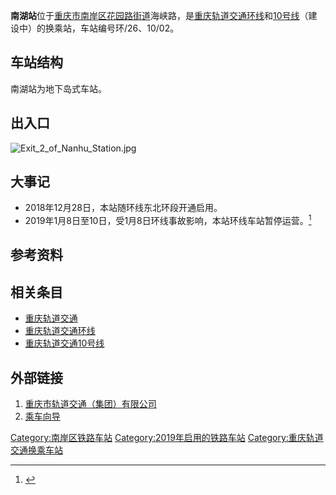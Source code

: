 {{Infobox station
|name=南湖
|eng_name=Nanhu
|linecolour={{重庆轨道交通颜色|0}}
|linecolour2={{重庆轨道交通颜色|10}}
|image=Nanhu Station Loop Line.jpg
|caption=环线站台
|code={{重庆轨道交通车站编号||0|2|6}} {{重庆轨道交通车站编号|1|0|0|2}}
|country={{CHN}}
|borough=[[重庆市|重庆市]][[南岸区|南岸区]][[花园路街道_(重庆市)|花园路街道]]
|address=海峡路
|coordinates={{coord|29.519728|106.553281|display=inline,title}}
|owned=[[重庆市轨道交通（集团）有限公司|重庆市轨道交通（集团）有限公司]]
|operator=[[重庆市轨道交通（集团）有限公司|重庆市轨道交通（集团）有限公司]]
|line={{重庆轨道交通线路名|0|narrow|long}}<br>{{重庆轨道交通线路名|10|narrow|long}}（建设中）
|levels={{重庆轨道交通线路名|0|narrow|no}}：2层
|interchange=
|type=地下车站
|platform=1座[[岛式站台|岛式站台]]
|tracks=2条
|exits=3个
|opened={{重庆轨道交通线路名|0|narrow|no}}：2018年12月28日<ref>{{cite web|url=https://weibo.com/2152519810/H9h1UzOlf|title=【环山抱水 四通八达】重庆轨道交通家族添新成员啦！|date=2018-12-28}}</ref>
|services={{adjacent stations|system=重庆轨道交通
|line1=0|left1=四公里|right1=海峡路
|header2=未开通
|line2=10|to-left2=兰花路|left2=兰花路|right2=万寿路
}}
|timetable={{车站首末班时刻|重庆轨道交通|南湖}}
}}
'''南湖站'''位于[[重庆市|重庆市]][[南岸区|南岸区]][[花园路街道_(重庆市)|花园路街道]]海峡路，是[[重庆轨道交通|重庆轨道交通]][[重庆轨道交通环线|环线]]和[[重庆轨道交通10号线|10号线]]（建设中）的换乘站，车站编号环/26、10/02。

== 车站结构 ==
南湖站为地下岛式车站。
{{城轨车站结构
|floor1=B1|label1A=站厅|text1A={{重庆轨道交通设施列表|票务|出口|2a=1‒3|无障碍电梯}}
|floor2=B2|label2A=站台|text2A={{重庆轨道交通设施列表|无障碍卫生间|无障碍电梯}}
 |map2A={{PlatformMap|I|system=重庆轨道交通|line=0|next1=四公里|next2=海峡路}}}}

== 出入口 ==
[[File:Exit_2_of_Nanhu_Station.jpg|thumb]]
{{重庆轨道交通出口列表|allopen=1|
{{重庆轨道交通出口|1||{{hlist|大石路|白鹤路}}}}
{{重庆轨道交通出口|2||大石路立交|acc=1}}
{{重庆轨道交通出口|3|大石路|}}
}}

==大事记==
*2018年12月28日，本站随环线东北环段开通启用。
*2019年1月8日至10日，受1月8日环线事故影响，本站环线车站暂停运营。<ref>{{Cite web|title=重庆轨道环线海峡路至四公里区间恢复运营|url=http://cq.sina.cn/news/2019-01-11/detail-ihqfskcn6036783.d.html|access-date=2022-01-18|date=2019-01-11|last=sina_mobile|work=cq.sina.cn|archive-date=2022-01-18|archive-url=https://web.archive.org/web/20220118145118/http://cq.sina.cn/news/2019-01-11/detail-ihqfskcn6036783.d.html|dead-url=no}}</ref>

== 参考资料 ==
{{reflist}}

== 相关条目 ==
*[[重庆轨道交通|重庆轨道交通]]
*[[重庆轨道交通环线|重庆轨道交通环线]]
*[[重庆轨道交通10号线|重庆轨道交通10号线]]

== 外部链接 ==
#[http://www.cqmetro.cn 重庆市轨道交通（集团）有限公司] {{Wayback|url=http://www.cqmetro.cn/ |date=20160623110738 }}
#[https://www.cqmetro.cn/yyfw/ccxd/default_1.shtml 乘车向导] {{Wayback|url=https://www.cqmetro.cn/yyfw/ccxd/default_1.shtml |date=20210506025220 }}

{{重庆轨道交通环线}}
{{重庆轨道交通10号线}}
[[Category:南岸区铁路车站|Category:南岸区铁路车站]]
[[Category:2019年启用的铁路车站|Category:2019年启用的铁路车站]]
[[Category:重庆轨道交通换乘车站|Category:重庆轨道交通换乘车站]]